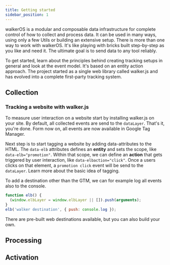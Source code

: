 ```yaml
---
title: Getting started
sidebar_position: 1
---
```



walkerOS is a modular and composable data infrastructure for complete control
of&nbsp;<Link to="event-model">how to collect</Link> and process data. It can be
used in many ways, using only a few&nbsp;<Link to="../utils">Utils</Link> or
building an&nbsp;<Link to="../#complete-infrastructure">extensive setup</Link>.
There is more than one way to work with walkerOS. It's like playing with bricks
built step-by-step as you like and need it. The ultimate goal is to send data to
any tool reliably.

To get started, learn about the principles behind creating tracking setups in
general and look at the&nbsp;<Link to="event-model">event model</Link>. It's
based on an&nbsp;<Link to="event-model#entity-action-approach">entity
action</Link> approach. The project started as a single web library
called&nbsp;<Link to="../clients/walkerjs">walker.js</Link> and has evolved into
a complete first-party tracking system.

## Collection

### Tracking a website with walker.js

To measure user interaction on a website start by installing walker.js on your
site. By default, all collected events are send to the `dataLayer`. That's it,
you're done. Form now on, all events are now available in Google Tag Manager.

Next step is to start&nbsp;<Link to="../clients/walkerjs/tagging/">tagging</Link> a
website by adding data-attributes to the HTML. The `data-elb` attributes defines
an **entity** and sets the scope, like `data-elb="promotion"`. Within that
scope, we can define an **action** that gets triggered by user interaction, like
`data-elbaction="click"`. Once a users clicks on that element, a
`promotion click` event will be send to the `dataLayer`. Learn more about
the&nbsp;<Link to="../clients/walkerjs/#basic-idea">basic idea</Link> of
tagging.

To&nbsp;<Link to="../clients/walkerjs/commands#destinations">add a
destination</Link> other than the GTM, we can for example log all events also to
the console.

```js
function elb() {
  (window.elbLayer = window.elbLayer || []).push(arguments);
}
elb('walker destination', { push: console.log });
```

There are&nbsp;<Link to="../destinations/web/">pre-built web destinations</Link>
available, but you can
also&nbsp;<Link to="../destinations/web/#create-your-own">build your own</Link>.

## Processing

## Activation
